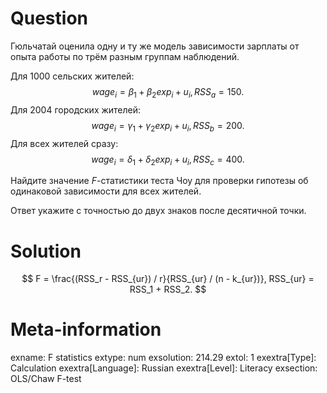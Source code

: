 Question
========

Гюльчатай оценила одну и ту же модель зависимости зарплаты от опыта работы по трём разным группам наблюдений. 

Для 1000 сельских жителей:
$$
wage_i = \beta_1 + \beta_2 exp_i + u_i, RSS_a = 150.
$$
Для 2004 городских жителей:
$$
wage_i = \gamma_1 + \gamma_2 exp_i + u_i, RSS_b = 200.
$$
Для всех жителей сразу:
$$
wage_i = \delta_1 + \delta_2 exp_i + u_i, RSS_c = 400.
$$

Найдите значение $F$-статистики теста Чоу для проверки гипотезы об одинаковой зависимости для всех жителей. 

Ответ укажите с точностью до двух знаков после десятичной точки. 


Solution
========
$$
F = \frac{(RSS_r - RSS_{ur}) / r}{RSS_{ur} / (n - k_{ur})}, RSS_{ur} = RSS_1 + RSS_2.
$$

Meta-information
================
exname: F statistics
extype: num
exsolution: 214.29
extol: 1
exextra[Type]: Calculation
exextra[Language]: Russian
exextra[Level]: Literacy
exsection: OLS/Chaw F-test

